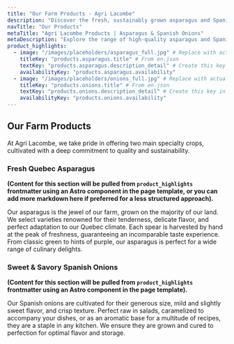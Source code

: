 ```yaml
---
title: "Our Farm Products - Agri Lacombe"
description: "Discover the fresh, sustainably grown asparagus and Spanish onions from Agri Lacombe."
navTitle: "Our Products"
metaTitle: "Agri Lacombe Products | Asparagus & Spanish Onions"
metaDescription: "Explore the range of high-quality asparagus and Spanish onions cultivated with care at Agri Lacombe. Learn about our seasonal availability."
product_highlights:
  - image: "/images/placeholders/asparagus_full.jpg" # Replace with actual image
    titleKey: "products.asparagus.title" # From en.json
    textKey: "products.asparagus.description_detail" # Create this key in en.json for detailed text
    availabilityKey: "products.asparagus.availability"
  - image: "/images/placeholders/onions_full.jpg" # Replace with actual image
    titleKey: "products.onions.title" # From en.json
    textKey: "products.onions.description_detail" # Create this key in en.json for detailed text
    availabilityKey: "products.onions.availability"
---
```


## Our Farm Products

At Agri Lacombe, we take pride in offering two main specialty crops, cultivated with a deep commitment to quality and sustainability.

### Fresh Quebec Asparagus

**(Content for this section will be pulled from `product_highlights` frontmatter using an Astro component in the page template, or you can add more markdown here if preferred for a less structured approach).**

Our asparagus is the jewel of our farm, grown on the majority of our land. We select varieties renowned for their tenderness, delicate flavor, and perfect adaptation to our Quebec climate. Each spear is harvested by hand at the peak of freshness, guaranteeing an incomparable taste experience. From classic green to hints of purple, our asparagus is perfect for a wide range of culinary delights.

### Sweet & Savory Spanish Onions

**(Content for this section will be pulled from `product_highlights` frontmatter using an Astro component in the page template).**

Our Spanish onions are cultivated for their generous size, mild and slightly sweet flavor, and crisp texture. Perfect raw in salads, caramelized to accompany your dishes, or as an aromatic base for a multitude of recipes, they are a staple in any kitchen. We ensure they are grown and cured to perfection for optimal flavor and storage.